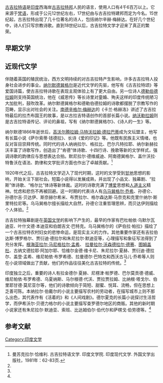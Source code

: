 [[古吉拉特语|古吉拉特语]]是[[印度|印度]]西海岸[[古吉拉特邦|古吉拉特邦]]人民的语言，使用人口有4千6百万以上。它来源于[[梵语|梵语]]，形成于公元12世纪左右，17世纪由与古吉拉特建邦而定为今名。15世纪起，古吉拉特出现了几十位著名的诗人，包括纳尔辛赫·梅赫达。在好几个世纪中，诗人们只写宗教诗歌。直到18世纪以后，古吉拉特文学才迎来了真正的繁荣。
== 早期文学 ==
== 近现代文学 ==
伴随着英国的殖民统治，西方文明持续的对古吉拉特产生影响，许多古吉拉特人投身社会进步的事业。[[纳尔默德巽格尔|纳尔默德巽格尔]]是近代文学的先驱，他写有《古吉拉特颂》等爱国诗篇，使古吉拉特诗歌在表现主观体验上有了更大自由。另一位诗人[[德勒伯德拉姆|德勒伯德拉姆]]则支持英国统治，他在《威恩传》等长诗里对童婚、殉夫这样的印度传统陋习大加批判，鼓吹改革。纳尔默德巽格尔和德勒伯德拉姆的诗歌都摆脱了宗教写作的范畴，显示出对社会的关注。[[南德辛格尔·梅赫达|南德辛格尔·梅赫达]]的《卡兰·格赫洛》讲述了古吉拉特最后的拉杰布国王的故事，是以古拉吉特语创作的首部长篇小说。[[纳沃勒拉姆|纳沃勒拉姆]]则是古吉拉特语传记、评论的鼻祖，写有《纳尔默德巽格尔》、《诗人的一生》等。

纳尔默德1866年逝世后，[[高沃尔腾拉姆·马特沃拉姆·德拉巴蒂|高沃尔腾拉姆·马特沃拉姆·德拉巴蒂]]成为文坛盟主，他写有长篇小说《萨尔索蒂·钱德拉》、长诗《爱的印记》等。他既有民族主义情绪，也反对盲目崇拜传统。同时代的诗人纳纳拉尔、格拉比、巴尔凡特拉耶、纳尔新赫拉沃丰富了诗歌写作，创造出了“肯德”体诗歌、十四行诗、挽歌等新的文学样式，强调诗歌的韵律应与思想表达合拍。默尼拉尔·德维威迪、阿南德巽格尔、盖什沃拉·特鲁沃在语法、韵律和文学批评方面也作出了卓越贡献。<ref name=guj>曼苏克拉尔·恰维利. 古吉拉特语文学. 印度文学院. 印度现代文学. 外国文学出版社，1981年：62-83页.</ref>

1920年代之后，古吉拉特文学迈入了现代时期，这时的文学受到[[甘地|甘地]]思想的影响，开始关注下层社会。短篇小说得以发展成熟，并出现了小品文、独幕剧、“拉斯”体诗歌、“格尔比”体诗等新体裁。这时的诗歌充满了[[博爱|博爱]]思想和[[人道主义|人道主义]]精神。忧虑和悲伤不再被回避。这一时期的代表诗人有[[乌马巽格尔·乔希|乌马巽格尔·乔希]]、孙德仑、孙德尔吉·贝达伊、斯奈赫尔希米、布贾拉尔、格尔森达斯·马奈克和克里什纳尔·斯里特拉尼等。乌马巽格尔擅长描绘大自然，孙德仑注重哲理思辨，而贝达伊则描绘个人体验。<ref name=guj/>

古吉拉特独幕剧是在[[英国文学|英国文学]]的影响下产生的，最早的作家有巴杜帕依·乌默尔瓦迪亚、叶什文德·本迪亚和伯朗吉文·巴特克。乌马巽格尔的《萨伯拉·帕拉》描绘了一个古吉拉特农村妇女的悲惨命运，是现实主义的力作。其他重要作家还有吉拉伯达斯·博罗格尔、贾衍迪·德拉尔和朱尼拉尔·默迪亚等，心理描写和象征写法得到了充分发挥。[[根海亚拉尔·马尼格拉尔·孟希|根海亚拉尔·马尼格拉尔·孟希]]、 [[拉曼拉尔·沃森德拉尔·德赛|拉曼拉尔·沃森德拉尔·德赛]]、[[图姆盖杜|图姆盖杜]]、古纳文德拉耶·阿加尔耶、恰维尔金德·维卡尼、朱尼拉尔·夏赫、贾衍迪·德拉尔、盖登·孟希、维尼帕依·布罗希德、拉曼德尔·巴特克和西沃古马儿·乔希等人则在小说领域做出了贡献，他们的作品往往美化古吉拉特的传统。<ref name=guj/>

印度独立之后，重要的诗人有拉金德尔·夏赫、尼楞津·帕罗德、巴尔莫贡德·德威、维尼帕依·布罗希德、乌夏纳斯、马尔根德·代沃、贾拉贾拉姆、比纳根·塔戈尔、伯里耶甘德·莫尼亚尔等，他们的诗歌倾向于简短、甜蜜、悦耳、流畅，但在思想上乏善可陈。本纳拉尔·伯戴尔的小说主要描写农村的劳动者，在描写城市上则不那么出色，其代表作有《活着的》和《人间戏剧》。德尔夏克的长篇小说探讨生活哲学，而伊希沃尔·贝德力格尔的小说主要描写查罗德尔地区的商贩。其他的新时期小说家还有朱尼拉尔·默迪亚、索班、比达姆伯尔·伯代尔和萨楞戈·伯劳德等。<ref name=guj/>

==参考文献==
<div class="references-small">
<references></references>
</div>

[[Category:印度文学|Category:印度文学]]